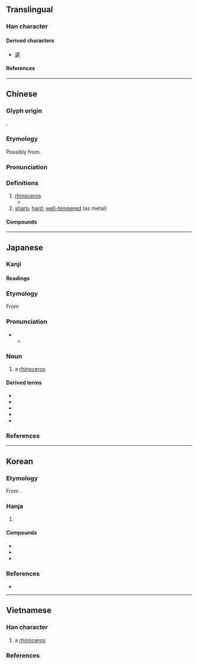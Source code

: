 {{character info}}
{{character info|0x2F924}}
==Translingual==

===Han character===
{{Han char|rn=93|rad=牛|as=08|sn=12|four=77251|canj=SEHQ,SYYQ|ids=⿸尸⿱氺牛}}

====Derived characters====
* [[遲]]

====References====
{{Han ref|kx=0701.140|dkj=20045|dj=1114.230|hdz=31815.010|uh=7280|ud=29312|bh=B552|bd=46418}}
{{Han ref|uh=2F924}}

----

==Chinese==
{{zh-forms|alt=屖,𰠨-2nd round simp.}}

===Glyph origin===
{{Han etym}}
{{Han compound|尾|牛|c1=p|c2=s|t2=ox|ls=psc}}.

===Etymology===
Possibly from {{inh|zh|sit-pro|*b-sej||rhinoceros}}.

===Pronunciation===
{{zh-pron
|m=xī
|c=sai1
|h=pfs=sî;gd=xi1
|md=să̤
|mn=sai/se
|mn_note=sai - vernacular; se - literary
|mn-t=sai1
|w=1xi
|mc=y
|oc=y
|ma=
|cat=n,a
}}

===Definitions===
{{zh-hanzi}}

# [[rhinoceros]]
#* {{zh-x|無 木 處 乃 '''犀'''、象 屯聚 養育 之 地。|Where there are no trees, '''rhinoceroses''' and elephants come together and bring up their young.|CL|ref='''c. 1300''', {{w2|zh|周達觀|周達觀 / 周达观}} ({{w|Zhou Daguan}}), {{lang|zh|《{{w2|zh|s:真臘風土記|真臘風土記 / 真腊风土记}}》}} (''{{w|The Customs of Cambodia}}''), adapted from translation by Peter Harris}}
# [[sharp]]; [[hard]]; [[well-tempered]] (as metal)

====Compounds====
{{zh-der|犀牛|犀利|木犀|心有靈犀|剔犀|一點靈犀|兩犀|披毛犀|犀皮|拽象拖犀|犀甲|牙簽犀軸|犀首|犀頭|犀帶|犀照|燃犀|拔犀擢象|文犀|犀牛望月|犀革|白犀牛|犀錢|瓠犀|犀鳥|犀銳|犀角|犀箸|犀牛角|犀渠|燃犀溫嶠|燬犀|犀兵|毛犀|通天犀|靈犀|鬥犀臺|靈犀相通|金木犀}}

----

==Japanese==

===Kanji===
{{ja-kanji|grade=|rs=牛08}}

====Readings====
{{ja-readings
|goon=さい
|kanon=せい
|kun=かた-い, するど-い
}}

===Etymology===
{{ja-kanjitab|さい|yomi=o}}
{{swp|lang=ja|サイ}}
From {{der|ja|ltc|tr=sej|犀|sort=さい}}

===Pronunciation===
{{ja-pron|さい|acc=a|acc_ref=NHK|y=go}}
** {{hmp|ja|sort=さい|妻|采|賽|骰子|豺|細|斎|債|際|載|差異|差違}}

===Noun===
{{ja-noun|さい|サイ}}

# a [[rhinoceros]]

====Derived terms====
* {{ja-r|印%度%犀|^イン%ド%-サイ}}
* {{ja-r|黒%犀|クロ%サイ}}
* {{ja-r|ジャワ犀|^ジャワ-サイ}}
* {{ja-r|白%犀|シロ%サイ}}
* {{ja-r|スマトラ犀|^スマトラ-サイ}}

===References===
<references/>

{{topics|ja|Odd-toed ungulates|sort=さい}}

----

==Korean==

===Etymology===
From {{der|ko|ltc|-}} {{ltc-l|犀}}. {{hanja-hunmong|셔|sye|獸畜#상18B}}

===Hanja===
{{ko-hanja-search}}
{{ko-hanja|무소|서}}

# {{hanja form of|서|[[rhinoceros]]}}

====Compounds====
{{der-top3|Compounds}}
* {{ko-l|서각|犀角}}
* {{ko-l|서대|犀帶}}
* {{ko-l|서리|犀利}}
{{der-bottom}}

===References===
* {{R:hanjadoc|7056}}

----

==Vietnamese==

===Han character===
{{vi-readings|reading=tê-genibrel;bonet;Thiều Chửu (1942);Nguyễn (1974);Trần (1999)tdcntd, tây-Trần (2004)|rs=牛08}}

# a [[rhinoceros]]

===References===
<references/>